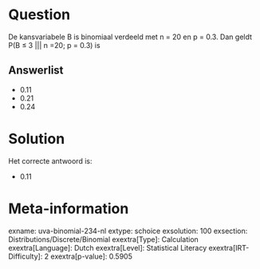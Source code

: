 Question
========

De kansvariabele B is binomiaal verdeeld met n = 20 en p = 0.3. Dan
geldt P(B ≤ 3 \|\|\| n =20; p = 0.3) is

Answerlist
----------

* 0.11
* 0.21
* 0.24

Solution
========

Het correcte antwoord is: 

* 0.11

Meta-information
================
exname: uva-binomial-234-nl
extype: schoice
exsolution: 100
exsection: Distributions/Discrete/Binomial
exextra[Type]: Calculation
exextra[Language]: Dutch
exextra[Level]: Statistical Literacy
exextra[IRT-Difficulty]: 2
exextra[p-value]: 0.5905
